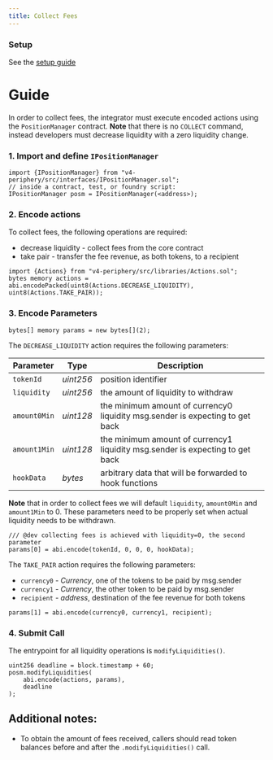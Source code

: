 ```yaml
---
title: Collect Fees
---
```


### Setup

See the [setup guide](./00-setup-liquidity.mdx)

# Guide

In order to collect fees, the integrator must execute encoded actions
using the `PositionManager` contract. **Note** that there is no
`COLLECT` command, instead developers must decrease liquidity with a zero
liquidity change.

### 1. Import and define `IPositionManager`

```solidity
import {IPositionManager} from "v4-periphery/src/interfaces/IPositionManager.sol";
// inside a contract, test, or foundry script:
IPositionManager posm = IPositionManager(<address>);
```

### 2. Encode actions

To collect fees, the following operations are required:
* decrease liquidity - collect fees from the core contract
* take pair - transfer the fee revenue, as both tokens, to a recipient

```solidity
import {Actions} from "v4-periphery/src/libraries/Actions.sol";
bytes memory actions = abi.encodePacked(uint8(Actions.DECREASE_LIQUIDITY), uint8(Actions.TAKE_PAIR));
```

### 3. Encode Parameters

```solidity
bytes[] memory params = new bytes[](2);
```

The `DECREASE_LIQUIDITY` action requires the following parameters:

| Parameter    | Type      | Description                                                                   |
|--------------|-----------|-------------------------------------------------------------------------------|
| `tokenId`    | _uint256_ | position identifier                                                           |
| `liquidity`  | _uint256_ | the amount of liquidity to withdraw                                           |
| `amount0Min` | _uint128_ | the minimum amount of currency0 liquidity msg.sender is expecting to get back |
| `amount1Min` | _uint128_ | the minimum amount of currency1 liquidity msg.sender is expecting to get back |
| `hookData`   | _bytes_   | arbitrary data that will be forwarded to hook functions                       |

**Note** that in order to collect fees we will default `liquidity`, `amount0Min` and `amount1Min` to 0.
These parameters need to be properly set when actual liquidity needs to be withdrawn.

```solidity
/// @dev collecting fees is achieved with liquidity=0, the second parameter
params[0] = abi.encode(tokenId, 0, 0, 0, hookData);
```

The `TAKE_PAIR` action requires the following parameters:

* `currency0` - _Currency_, one of the tokens to be paid by msg.sender
* `currency1` - _Currency_, the other token to be paid by msg.sender
* `recipient` - _address_, destination of the fee revenue for both tokens

```solidity
params[1] = abi.encode(currency0, currency1, recipient);
```

### 4. Submit Call

The entrypoint for all liquidity operations is `modifyLiquidities()`.

```solidity
uint256 deadline = block.timestamp + 60;
posm.modifyLiquidities(
    abi.encode(actions, params),
    deadline
);
```

## Additional notes:

* To obtain the amount of fees received, callers should read
token balances before and after the `.modifyLiquidities()` call.

